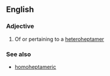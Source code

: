 ==English==

===Adjective===
{{en-adj|-}}

# Of or pertaining to a [[heteroheptamer]]

===See also===
* [[homoheptameric]]